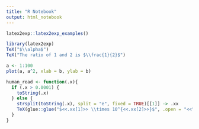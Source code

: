 ```yaml
---
title: "R Notebook"
output: html_notebook
---
```


```r
latex2exp::latex2exp_examples()
```


```r
library(latex2exp)
TeX("$\\alpha$")
TeX("The ratio of 1 and 2 is $\\frac{1}{2}$")

a <- 1:100
plot(a, a^2, xlab = b, ylab = b)
```

```r
human_read <- function(.x){
  if (.x > 0.0001) {
    toString(.x)
  } else {
    strsplit(toString(.x), split = "e", fixed = TRUE)[[1]] -> .xx
    TeX(glue::glue("$<<.xx[1]>> \\times 10^{<<.xx[2]>>}$", .open = "<<", .close = ">>"))
  }
}

```


